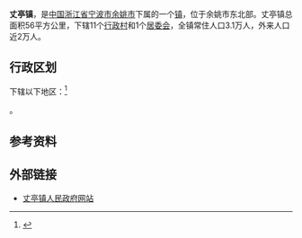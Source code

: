 {{中国乡级行政区|33/02/81/109/000
| 总面积 = 56平方公里
| 常住人口 = 3.1万人
| 电话区号 = 574
}}
'''丈亭镇'''，是[[中国|中国]][[浙江省|浙江省]][[宁波市|宁波市]][[余姚市|余姚市]]下属的一个[[镇|镇]]，位于余姚市东北部。丈亭镇总面积56平方公里，下辖11个[[行政村|行政村]]和1个[[居委会|居委会]]，全镇常住人口3.1万人，外来人口近2万人。

== 行政区划 ==

下辖以下地区：<ref>{{PRC admin/ref sgc|33/02/81/109/000}}</ref>

{{PRC admin/children|33/02/81/109/000}}。

== 参考资料 ==
{{reflist}}

== 外部链接 ==
*[https://archive.is/20121129210956/http://www.zt.yy.gov.cn/ 丈亭镇人民政府网站]

{{PRC admin/navcat|33/02/81/109/000}}